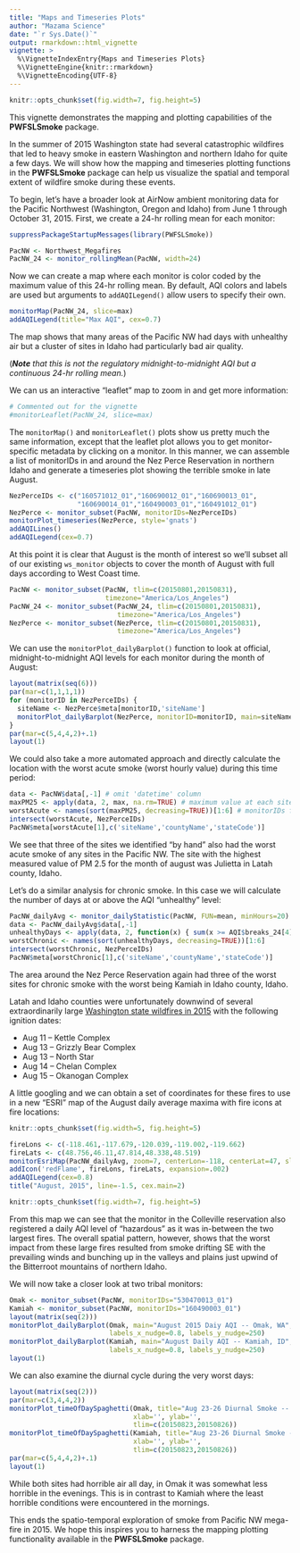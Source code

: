 ```yaml
---
title: "Maps and Timeseries Plots"
author: "Mazama Science"
date: "`r Sys.Date()`"
output: rmarkdown::html_vignette
vignette: >
  %\VignetteIndexEntry{Maps and Timeseries Plots}
  %\VignetteEngine{knitr::rmarkdown}
  %\VignetteEncoding{UTF-8}
---
```


```r
knitr::opts_chunk$set(fig.width=7, fig.height=5)
```

This vignette demonstrates the mapping and plotting capabilities of the **PWFSLSmoke** package.

In the summer of 2015 Washington state had several catastrophic wildfires that led to heavy smoke in eastern Washington and northern Idaho for quite a few days. We will show how the mapping and timeseries plotting functions in the **PWFSLSmoke** package can help us visualize the spatial and temporal extent of wildfire smoke during these events.

To begin, let's have a broader look at AirNow ambient monitoring data for the Pacific Northwest (Washington, Oregon and Idaho) from June 1 through October 31, 2015. First, we create a 24-hr rolling mean for each monitor:

```r
suppressPackageStartupMessages(library(PWFSLSmoke))

PacNW <- Northwest_Megafires
PacNW_24 <- monitor_rollingMean(PacNW, width=24)
```

Now we can create a map where each monitor is color coded by the maximum value of this 24-hr rolling mean. By default, AQI colors and labels are used but arguments to `addAQILegend()` allow users to specify their own.

```r
monitorMap(PacNW_24, slice=max)
addAQILegend(title="Max AQI", cex=0.7)
```

The map shows that many areas of the Pacific NW had days with unhealthy air but a cluster of sites in
Idaho had particularly bad air quality.

(*__Note__ that this is not the regulatory midnight-to-midnight AQI but a continuous 24-hr rolling mean.*)

We can us an interactive "leaflet" map to zoom in and get more information:

```r
# Commented out for the vignette
#monitorLeaflet(PacNW_24, slice=max)
```

The `monitorMap()` and `monitorLeaflet()` plots show us pretty much the same information, except that the leaflet plot allows you to get monitor-specific metadata by clicking on a monitor.
In this manner, we can assemble a list of monitorIDs in and around the Nez Perce Reservation in northern Idaho and generate a timeseries plot showing the terrible smoke in late August.

```r
NezPerceIDs <- c("160571012_01","160690012_01","160690013_01",
                 "160690014_01","160490003_01","160491012_01")
NezPerce <- monitor_subset(PacNW, monitorIDs=NezPerceIDs)
monitorPlot_timeseries(NezPerce, style='gnats')
addAQILines()
addAQILegend(cex=0.7)
```

At this point it is clear that August is the month of interest so we'll subset all of our existing `ws_monitor` objects to cover the month of August with full days according to West Coast time.

```r
PacNW <- monitor_subset(PacNW, tlim=c(20150801,20150831),
                        timezone="America/Los_Angeles")
PacNW_24 <- monitor_subset(PacNW_24, tlim=c(20150801,20150831),
                           timezone="America/Los_Angeles")
NezPerce <- monitor_subset(NezPerce, tlim=c(20150801,20150831),
                           timezone="America/Los_Angeles")
```

We can use the `monitorPlot_dailyBarplot()` function to look at official, midnight-to-midnight AQI levels for each monitor during the month of August:

```r
layout(matrix(seq(6)))
par(mar=c(1,1,1,1))
for (monitorID in NezPerceIDs) {
  siteName <- NezPerce$meta[monitorID,'siteName']
  monitorPlot_dailyBarplot(NezPerce, monitorID=monitorID, main=siteName, axes=FALSE) 
}
par(mar=c(5,4,4,2)+.1)
layout(1)
```


We could also take a more automated approach and directly calculate the location with the worst acute smoke (worst hourly value) during this time period:

```r
data <- PacNW$data[,-1] # omit 'datetime' column
maxPM25 <- apply(data, 2, max, na.rm=TRUE) # maximum value at each site
worstAcute <- names(sort(maxPM25, decreasing=TRUE))[1:6] # monitorIDs for the six worst sites in PacNW
intersect(worstAcute, NezPerceIDs)
PacNW$meta[worstAcute[1],c('siteName','countyName','stateCode')]
```

We see that three of the sites we identified "by hand" also had the worst acute smoke of any sites in the Pacific NW. The site with the highest measured value of PM 2.5 for the month of august was Julietta in Latah county, Idaho.

Let's do a similar analysis for chronic smoke. In this case we will calculate the number of days at or above
the AQI "unhealthy" level: 

```r
PacNW_dailyAvg <- monitor_dailyStatistic(PacNW, FUN=mean, minHours=20)
data <- PacNW_dailyAvg$data[,-1]
unhealthyDays <- apply(data, 2, function(x) { sum(x >= AQI$breaks_24[4], na.rm=TRUE) })
worstChronic <- names(sort(unhealthyDays, decreasing=TRUE))[1:6]
intersect(worstChronic, NezPerceIDs)
PacNW$meta[worstChronic[1],c('siteName','countyName','stateCode')]
```

The area around the Nez Perce Reservation again had three of the worst sites for chronic smoke with the worst being Kamiah in Idaho county, Idaho.

Latah and Idaho counties were unfortunately downwind of several extraordinarily large [Washington state wildfires in 2015](https://en.wikipedia.org/wiki/2015_Washington_wildfires) with the following ignition dates:

 * Aug 11 -- Kettle Complex
 * Aug 13 -- Grizzly Bear Complex
 * Aug 13 -- North Star
 * Aug 14 -- Chelan Complex
 * Aug 15 -- Okanogan Complex
 
A little googling and we can obtain a set of coordinates for these fires to use in a new "ESRI" map of the August daily average maxima with fire icons at fire locations:
 
```r
knitr::opts_chunk$set(fig.width=5, fig.height=5)
```

```r
fireLons <- c(-118.461,-117.679,-120.039,-119.002,-119.662)
fireLats <- c(48.756,46.11,47.814,48.338,48.519)
monitorEsriMap(PacNW_dailyAvg, zoom=7, centerLon=-118, centerLat=47, slice=max)
addIcon('redFlame', fireLons, fireLats, expansion=.002)
addAQILegend(cex=0.8)
title("August, 2015", line=-1.5, cex.main=2)
```

```r
knitr::opts_chunk$set(fig.width=7, fig.height=5)
```

From this map we can see that the monitor in the Colleville reservation also registered a daily AQI level of "hazardous"
as it was in-between the two largest fires. The overall spatial pattern, however, shows that the worst impact from these
large fires resulted from smoke drifting SE with the prevailing winds and bunching up in the valleys and plains just upwind of the Bitterroot mountains of northern Idaho. 

We will now take a closer look at two tribal monitors:

```r
Omak <- monitor_subset(PacNW, monitorIDs="530470013_01")
Kamiah <- monitor_subset(PacNW, monitorIDs="160490003_01")
layout(matrix(seq(2)))
monitorPlot_dailyBarplot(Omak, main="August 2015 Daiy AQI -- Omak, WA",
                         labels_x_nudge=0.8, labels_y_nudge=250)
monitorPlot_dailyBarplot(Kamiah, main="August Daily AQI -- Kamiah, ID",
                         labels_x_nudge=0.8, labels_y_nudge=250)
layout(1)
```

We can also examine the diurnal cycle during the very worst days:

```r
layout(matrix(seq(2)))
par(mar=c(3,4,4,2))
monitorPlot_timeOfDaySpaghetti(Omak, title="Aug 23-26 Diurnal Smoke -- Omak, WA",
                               xlab='', ylab='',
                               tlim=c(20150823,20150826))
monitorPlot_timeOfDaySpaghetti(Kamiah, title="Aug 23-26 Diurnal Smoke -- Kamiah, ID",
                               xlab='', ylab='',
                               tlim=c(20150823,20150826))
par(mar=c(5,4,4,2)+.1)
layout(1)
```

While both sites had horrible air all day, in Omak it was somewhat less horrible in the evenings. This is in contrast to
Kamiah where the least horrible conditions were encountered in the mornings.

This ends the spatio-temporal exploration of smoke from Pacific NW mega-fire in 2015.
We hope this inspires you to harness the mapping plotting functionality available in the **PWFSLSmoke** package.

